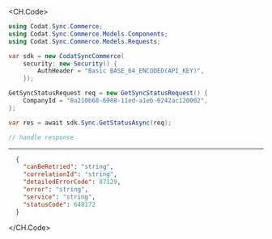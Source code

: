 
<CH.Code>
```csharp GetStatus.cs
using Codat.Sync.Commerce;
using Codat.Sync.Commerce.Models.Components;
using Codat.Sync.Commerce.Models.Requests;

var sdk = new CodatSyncCommerce(
    security: new Security() {
        AuthHeader = "Basic BASE_64_ENCODED(API_KEY)",
    });

GetSyncStatusRequest req = new GetSyncStatusRequest() {
    CompanyId = "8a210b68-6988-11ed-a1eb-0242ac120002",
};

var res = await sdk.Sync.GetStatusAsync(req);

// handle response
```
---

```json Example Response
  {
    "canBeRetried": "string",
    "correlationId": "string",
    "detailedErrorCode": 87129,
    "error": "string",
    "service": "string",
    "statusCode": 648172
  }
```
</CH.Code>
